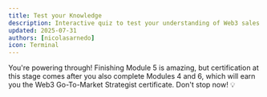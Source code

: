 ```yaml
---
title: Test your Knowledge
description: Interactive quiz to test your understanding of Web3 sales strategies
updated: 2025-07-31
authors: [nicolasarnedo]
icon: Terminal
---
```


<Quiz quizId="928" />

<Quiz quizId="929" />

<Quiz quizId="930" />

<Quiz quizId="931" />

You're powering through! Finishing Module 5 is amazing, but certification at this stage comes after you also complete Modules 4 and 6, which will earn you the Web3 Go-To-Market Strategist certificate. Don't stop now! 💡
